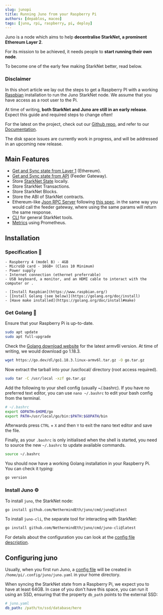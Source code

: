 ```yaml
---
slug: junopi
title: Running Juno from your Raspberry Pi
authors: [depablos, maceo]
tags: [juno, rpi, raspberry, pi, deploy]
---
```


Juno is a node which aims to help **decentralise StarkNet, a prominent Ethereum Layer 2**.

For its mission to be achieved, it needs people to **start running their own node**.

To become one of the early few making StarkNet better, read below.

### Disclaimer

In this short article we lay out the steps to get a Raspberry PI with a working [Raspbian](https://www.raspbian.org/)
installation to run the Juno StarkNet node. We assume that you have access as a root user to the Pi.

At time of writing, **both StarkNet and Juno are still in an early release**. Expect this guide and required steps to change often!

For the latest on the project, check out our [Github repo](https://github.com/NethermindEth/juno), and refer to our
[Documentation](https://gojuno.xyz/).

The disk space issues are currently work in progress, and will be addressed in an upcoming new release.

## Main Features

- [Get and Sync state from Layer 1](https://gojuno.xyz/docs/features/sync) (Ethereum).
- [Get and Sync state from API](https://gojuno.xyz/docs/features/sync) (Feeder Gateway).
- Store [StarkNet State](https://gojuno.xyz/docs/features/sync) locally.
- Store StarkNet Transactions.
- Store StarkNet Blocks.
- Store the ABI of StarkNet contracts.
- Ethereum-like [Json RPC Server](https://gojuno.xyz/docs/features/rpc) following
  [this spec](https://github.com/starkware-libs/starknet-specs/blob/master/api/starknet_api_openrpc.json).
  in the same way you would call the feeder gateway, where using the same params will return the same response.
- [CLI](https://gojuno.xyz/docs/features/cli) for general StarkNet tools.
- [Metrics](https://gojuno.xyz/docs/features/metrics) using Prometheus.

## Installation

### Specification 🤖

    - Raspberry 4 (model B) - 4GB
    - MicroSD card - 16GB+ (Class 10 Minimum)
    - Power supply
    - Internet connection (ethernet preferrable)
    - USB keyboard, a monitor, and an HDMI cable to interact with the computer or .

    - [Install Raspbian](https://www.raspbian.org/)
    - [Install Golang (see below)](https://golang.org/doc/install)
    - [Have make installed](https://golang.org/doc/install#make)

### Get Golang 🦫

Ensure that your Raspberry Pi is up-to-date.

```bash
sudo apt update
sudo apt full-upgrade
```

Check the [Golang download website](https://go.dev/dl/) for the latest armv6l version. At time of writing, we would download go 1.18.3.

```bash
wget https://go.dev/dl/go1.18.3.linux-armv6l.tar.gz -O go.tar.gz
```

Now extract the tarball into your /usr/local/ directory (root access required).

```bash
sudo tar -C /usr/local -xzf go.tar.gz
```

Add the following to your shell config (usually ~/.bashrc).
If you have no preferred text editor, you can use `nano ~/.bashrc` to edit your bash config from the terminal.

```bash
# ~/.bashrc
export GOPATH=$HOME/go
export PATH=/usr/local/go/bin:$PATH:$GOPATH/bin
```

Afterwards press `CTRL` + `X` and then `Y` to exit the nano text editor and save the file.

Finally, as your `.bashrc` is only initialised when the shell is started, you need to source the new `~/.bashrc` to update available commands.

```bash
source ~/.bashrc
```

You should now have a working Golang installation in your Raspberry Pi. You can check it typing:

```bash
go version
```

### Install Juno ⚙️

To install `juno`, the StarkNet node:

```bash
go install github.com/NethermindEth/juno/cmd/juno@latest
```

To install `juno-cli`, the separate tool for interacting with StarkNet:

```bash
go install github.com/NethermindEth/juno/cmd/juno-cli@latest
```

For details about the configuration you can look at
the [config file description](https://gojuno.xyz/docs/running/config).

## Configuring juno

Usually, when you first run Juno, a [config file](https://gojuno.xyz/docs/running/config) will be created in
`/home/pi/.config/juno/juno.yaml` in your home directory.

When syncing the StarkNet state from a Raspberry Pi, we expect you to have at least 64GB. In case of you don't have
this space, you can run it using an SSD, ensuring that the property `db_path` points to the external SSD:

```yaml
# juno.yaml
db_path: /path/to/ssd/database/here
```
